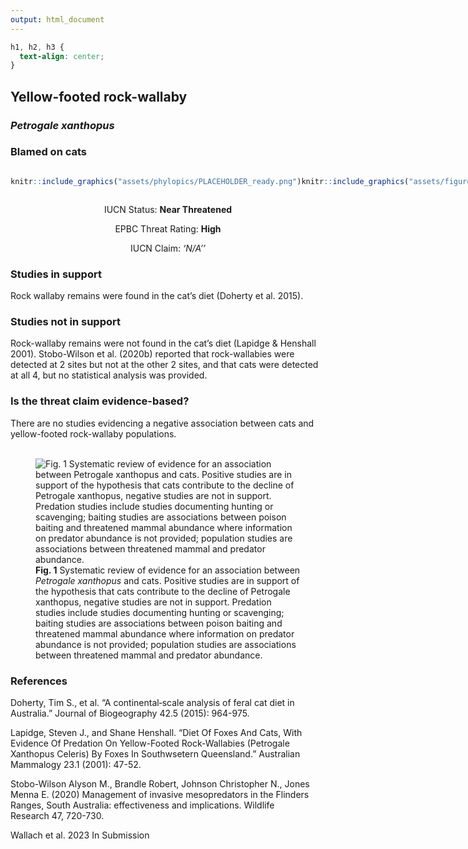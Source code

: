 ```yaml
---
output: html_document
---
```

```css
h1, h2, h3 {
  text-align: center;
}
```

## **Yellow-footed rock-wallaby**
### *Petrogale xanthopus*
### Blamed on cats

:::: {style="display: flex;"}

::: {}
  ```r
  knitr::include_graphics("assets/phylopics/PLACEHOLDER_ready.png")
  ```
:::

::: {}

:::

::: {}
  ```r
  knitr::include_graphics("assets/figures/Map_Cat_Petrogale xanthopus.png")
  ```
:::

::::
<center>
IUCN Status: **Near Threatened**

EPBC Threat Rating: **High**

IUCN Claim: *'N/A''*

</center>

### Studies in support

Rock wallaby remains were found in the cat’s diet (Doherty et al. 2015).

### Studies not in support

Rock-wallaby remains were not found in the cat’s diet (Lapidge & Henshall 2001). Stobo-Wilson et al. (2020b) reported that rock-wallabies were detected at 2 sites but not at the other 2 sites, and that cats were detected at all 4, but no statistical analysis was provided.

### Is the threat claim evidence-based?

There are no studies evidencing a negative association between cats and yellow-footed rock-wallaby populations.
<br>
<br>

![**Fig. 1**  Systematic review of evidence for an association between *Petrogale xanthopus* and cats. Positive studies are in support of the hypothesis that cats contribute to the decline of Petrogale xanthopus, negative studies are not in support. Predation studies include studies documenting hunting or scavenging; baiting studies are associations between poison baiting and threatened mammal abundance where information on predator abundance is not provided; population studies are associations between threatened mammal and predator abundance.](assets/figures/Main_Evidence_Cat_Petrogale xanthopus.png)

### References

Doherty, Tim S., et al. "A continental‐scale analysis of feral cat diet in Australia." Journal of Biogeography 42.5 (2015): 964-975.

Lapidge, Steven J., and Shane Henshall. "Diet Of Foxes And Cats, With Evidence Of Predation On Yellow-Footed Rock-Wallabies (Petrogale Xanthopus Celeris) By Foxes In Southwsetern Queensland." Australian Mammalogy 23.1 (2001): 47-52.

Stobo-Wilson Alyson M., Brandle Robert, Johnson Christopher N., Jones Menna E. (2020) Management of invasive mesopredators in the Flinders Ranges, South Australia: effectiveness and implications. Wildlife Research 47, 720-730.

Wallach et al. 2023 In Submission

